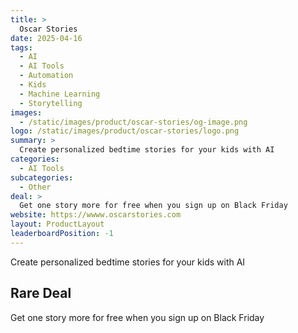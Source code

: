 ```yaml
---
title: >
  Oscar Stories
date: 2025-04-16
tags:
  - AI
  - AI Tools
  - Automation
  - Kids
  - Machine Learning
  - Storytelling
images:
  - /static/images/product/oscar-stories/og-image.png
logo: /static/images/product/oscar-stories/logo.png
summary: >
  Create personalized bedtime stories for your kids with AI
categories:
  - AI Tools
subcategories:
  - Other
deal: >
  Get one story more for free when you sign up on Black Friday
website: https://wwww.oscarstories.com
layout: ProductLayout
leaderboardPosition: -1
---
```

Create personalized bedtime stories for your kids with AI

## Rare Deal

Get one story more for free when you sign up on Black Friday
